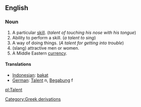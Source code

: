 ==English==
===Noun===

# A particular [[skill]]. (''talent of touching his nose with his tongue'')
# Ability to perform a skill. (''a talent to sing'')
# A way of doing things. (''A talent for getting into trouble'')
# (slang) attractive men or women.
# A Middle Eastern [[currency]].

==== Translations ====
*[[Indonesian]]: [[bakat]]
*[[German]]: [[Talent]] n, [[Begabung]] f

[[pl:Talent]]
[[Category:Greek derivations]]